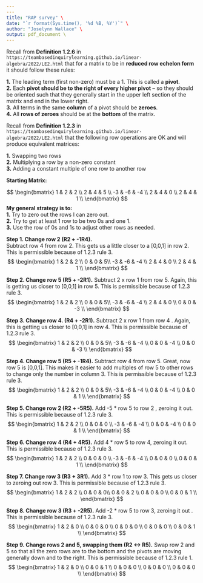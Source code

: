 ```yaml
---
---
title: "RAP survey" \
date: "`r format(Sys.time(), '%d %B, %Y')`" \
author: "Joselynn Wallace" \
output: pdf_document \
---
```


Recall from **Definition 1.2.6** in `https://teambasedinquirylearning.github.io/linear-algebra/2022/LE2.html` that for a matrix to be in **reduced row echelon form** it should follow these rules:

**1.** The leading term (first non-zero) must be a 1. This is called a **pivot**.\
**2.** Each **pivot should be to the right of every higher pivot** -- so they should be oriented such that they generally start in the upper left section of the matrix and end in the lower right.\
**3.** All terms in the same **column** of a pivot should be **zeroes**.\
**4.** All **rows of zeroes** should be at the **bottom** of the matrix.\

Recall from **Definition 1.2.3** in `https://teambasedinquirylearning.github.io/linear-algebra/2022/LE2.html` that the following row operations are OK and will produce equivalent matrices:

**1.** Swapping two rows\
**2.** Multiplying a row by a non-zero constant\
**3.** Adding a constant multiple of one row to another row\

**Starting Matrix:** \

$$
\begin{bmatrix} 
1  & 2 & 2 \\ 
2 & 4 & 5 \\
-3 & -6 & -4 \\
2 & 4 & 0 \\
2 & 4 & 1 \\
\end{bmatrix}
$$
**My general strategy is to:** \
  **1.** Try to zero out the rows I can zero out. \
  **2.** Try to get at least 1 row to be two 0s and one 1. \
  **3.** Use the row of 0s and 1s to adjust other rows as needed. \
  

**Step 1. Change row 2 (R2 + -1R4).**\
Subtract row 4 from row 2. This gets us a little closer to a [0,0,1] in row 2. This is permissible because of 1.2.3 rule 3.
$$
\begin{bmatrix} 
1  & 2 & 2 \\ 
0 & 0 & 5\\
-3 & -6 & -4 \\
2 & 4 & 0 \\
2 & 4 & 1 \\
\end{bmatrix}
$$



**Step 2. Change row 5 (R5 + -2R1).**\ Subtract 2 x row 1 from row 5. Again, this is getting us closer to [0,0,1] in row 5. This is permissible because of 1.2.3 rule 3.
$$
\begin{bmatrix} 
1  & 2 & 2 \\ 
0 & 0 & 5\\
-3 & -6 & -4 \\
2 & 4 & 0 \\
0 & 0 & -3 \\
\end{bmatrix}
$$


**Step 3. Change row 4. (R4 + -2R1).**\ Subtract 2 x row 1 from row 4 . Again, this is getting us closer to [0,0,1] in row 4. This is permissible because of 1.2.3 rule 3.
$$
\begin{bmatrix} 
1  & 2 & 2 \\ 
0 & 0 & 5\\
-3 & -6 & -4 \\
0 & 0 & -4 \\
0 & 0 & -3 \\
\end{bmatrix}
$$

**Step 4. Change row 5 (R5 + -1R4).**\ Subtract row 4 from row 5. Great, now row 5 is [0,0,1]. This makes it easier to add multiples of row 5 to other rows to change only the number in column 3. This is permissible because of 1.2.3 rule 3.
$$
\begin{bmatrix} 
1  & 2 & 2 \\ 
0 & 0 & 5\\
-3 & -6 & -4 \\
0 & 0 & -4 \\
0 & 0 & 1 \\
\end{bmatrix}
$$


**Step 5. Change row 2 (R2 + -5R5).**\ Add -5 * row 5 to row 2 , zeroing it out. This is permissible because of 1.2.3 rule 3.
$$
\begin{bmatrix} 
1  & 2 & 2 \\ 
0 & 0 & 0 \\
-3 & -6 & -4 \\
0 & 0 & -4 \\
0 & 0 & 1 \\
\end{bmatrix}
$$

**Step 6. Change row 4 (R4 + 4R5).**\ Add 4 * row 5 to row 4, zeroing it out. This is permissible because of 1.2.3 rule 3.
$$
\begin{bmatrix} 
1  & 2 & 2 \\ 
0 & 0 & 0 \\
-3 & -6 & -4 \\
0 & 0 & 0 \\
0 & 0 & 1 \\
\end{bmatrix}
$$

**Step 7. Change row 3 (R3 + 3R1).**\ Add 3 * row 1 to row 3. This gets us closer to zeroing out row 3. This is permissible because of 1.2.3 rule 3.
$$
\begin{bmatrix} 
1  & 2 & 2 \\ 
0 & 0 & 0\\
0 & 0 & 2 \\
0 & 0 & 0 \\
0 & 0 & 1 \\
\end{bmatrix}
$$


**Step 8. Change row 3 (R3 + -2R5).**\ Add -2 * row 5 to row 3, zeroing it out . This is permissible because of 1.2.3 rule 3.
$$
\begin{bmatrix} 
1  & 2 & 0 \\ 
0 & 0 & 0 \\
0 & 0 & 0 \\
0 & 0 & 0 \\
0 & 0 & 1 \\
\end{bmatrix}
$$



**Step 9. Change rows 2 and 5, swapping them (R2 <-> R5).**\ Swap row 2 and 5 so that all the zero rows are to the bottom and the pivots are moving generally down and to the right. This is permissible because of 1.2.3 rule 1.
$$
\begin{bmatrix} 
1  & 2 & 0 \\ 
0 & 0 & 1 \\
0 & 0 & 0 \\
0 & 0 & 0 \\
0 & 0 & 0 \\
\end{bmatrix}
$$

